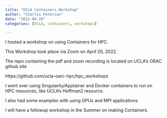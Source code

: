 ```yaml
---
title: "UCLA Containers Workshop"
author: "Charles Peterson"
date: "2022-04-20"
categories: [UCLA, containers, workshops]

---
```


I hosted a workshop on using Containers for HPC.

This Workshop took place via Zoom on April 20, 2022. 

The repo containing the pdf and zoom recording is located on UCLA's ORAC github site

https://github.com/ucla-oarc-hpc/hpc_workshops

I went over using Singularity/Apptainer and Docker containers to run on HPC resources, like UCLA's Hoffman2 resource.

I also had some examples with using GPUs and MPI applications.

I will have a followup workshop in the Summer on making Containers.

